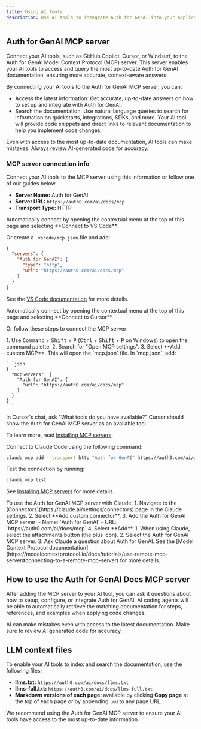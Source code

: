 ```yaml
---
title: Using AI Tools
description: Use AI tools to integrate Auth for GenAI into your application.
---
```


## Auth for GenAI MCP server
Connect your AI tools, such as GitHub Copilot, Cursor, or Windsurf, to the Auth for GenAI Model Context Protocol (MCP) server.
This server enables your AI tools to access and query the most up-to-date Auth for GenAI documentation, ensuring more accurate, context-aware answers.

By connecting your AI tools to the Auth for GenAI MCP server, you can:

- Access the latest information: Get accurate, up-to-date answers on how to set up and integrate with Auth for GenAI.
- Search the documentation: Use natural language queries to search for information on quickstarts, integrations, SDKs, and more. Your AI tool will provide code snippets and direct links to relevant documentation to help you implement code changes.

<Note>Even with access to the most up-to-date documentation, AI tools can make mistakes. Always review AI-generated code for accuracy.</Note>

### MCP server connection info
Connect your AI tools to the MCP server using this information or follow one of our guides below.

- **Server Name:** Auth for GenAI
- **Server URL:** `https://auth0.com/ai/docs/mcp`
- **Transport Type:** HTTP


<Tabs>
<Tab title="VS Code">
<Tip>Automatically connect by opening the contextual menu at the top of this page and selecting **Connect to VS Code**.</Tip>

Or create a `.vscode/mcp.json` file and add:

```json
{
  "servers": {
    "Auth for GenAI": {
      "type": "http",
      "url": "https://auth0.com/ai/docs/mcp"
    }
  }
}
```

See the [VS Code documentation](https://code.visualstudio.com/docs/copilot/chat/mcp-servers) for more details.
</Tab>

<Tab title="Cursor">
<Tip>Automatically connect by opening the contextual menu at the top of this page and selecting **Connect to Cursor**.</Tip>

Or follow these steps to connect the MCP server:

<Steps>
  <Step title="Open MCP settings">
    1. Use <kbd>Command</kbd> + <kbd>Shift</kbd> + <kbd>P</kbd> (<kbd>Ctrl</kbd> + <kbd>Shift</kbd> + <kbd>P</kbd> on Windows) to open the command palette.
    2. Search for "Open MCP settings".
    3. Select **Add custom MCP**. This will open the `mcp.json` file.
  </Step>
  <Step title="Configure the Auth for GenAI MCP server">
    In `mcp.json`, add:

    ```json
    {
      "mcpServers": {
        "Auth for GenAI": {
          "url": "https://auth0.com/ai/docs/mcp"
        }
      }
    }
    ```
  </Step>
  <Step title="Test the connection">
    In Cursor's chat, ask "What tools do you have available?" Cursor should show the Auth for GenAI MCP server as an available tool.
  </Step>
</Steps>

To learn more, read [Installing MCP servers](https://docs.cursor.com/en/context/mcp#installing-mcp-servers).
</Tab>

<Tab title="Claude Code">
Connect to Claude Code using the following command:

```bash
claude mcp add --transport http "Auth for GenAI" https://auth0.com/ai/docs/mcp
```

Test the connection by running:

```bash
claude mcp list
```

See [Installing MCP servers](https://docs.anthropic.com/en/docs/claude-code/mcp#installing-mcp-servers) for more details.
</Tab>

<Tab title="Claude">
To use the Auth for GenAI MCP server with Claude:
<Steps>
  <Step title="Add the Auth for GenAI MCP server to Claude">
    1. Navigate to the [Connectors](https://claude.ai/settings/connectors) page in the Claude settings. 
    2. Select **Add custom connector**.
    3. Add the Auth for GenAI MCP server:
      - Name: `Auth for GenAI`
      - URL: `https://auth0.com/ai/docs/mcp`
    4. Select **Add**.
  </Step>
  <Step title="Access the MCP server in your chat">
    1. When using Claude, select the attachments button (the plus icon).
    2. Select the Auth for GenAI MCP server.
    3. Ask Claude a question about Auth for GenAI.
  </Step>
</Steps>
See the [Model Context Protocol documentation](https://modelcontextprotocol.io/docs/tutorials/use-remote-mcp-server#connecting-to-a-remote-mcp-server) for more details.
</Tab>
</Tabs>


## How to use the Auth for GenAI Docs MCP server
After adding the MCP server to your AI tool, you can ask it questions about how to setup, configure, or integrate Auth for GenAI. AI coding agents will be able to automatically retrieve the matching documentation for steps, references, and examples when applying code changes. 


<Note>AI can make mistakes even with access to the latest documentation. Make sure to review AI generated code for accuracy.</Note>

## LLM context files
To enable your AI tools to index and search the documentation, use the following files:

- **llms.txt:** `https://auth0.com/ai/docs/llms.txt`
- **llms-full.txt:** `https://auth0.com/ai/docs/llms-full.txt`
- **Markdown versions of each page:** available by clicking **Copy page** at the top of each page or by appending `.md` to any page URL.

We recommend using the Auth for GenAI MCP server to ensure your AI tools have access to the most up-to-date information.